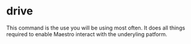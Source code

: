 # drive

This command is the use you will be using most often. It does all things
required to enable Maestro interact with the underyling patform.
